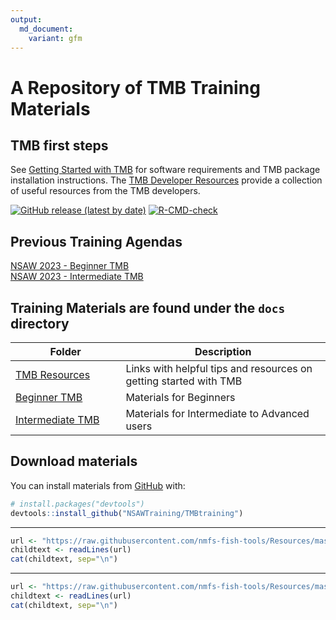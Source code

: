 ```yaml
---
output: 
  md_document:
    variant: gfm
---
```


<!-- README.md is generated from README.Rmd. Please edit that file -->

# A Repository of TMB Training Materials

## TMB first steps
See [Getting Started with TMB](https://nsawtraining.github.io/TMBtraining/articles/00_01_Getting_Started.html) for software requirements and TMB package installation instructions. The [TMB Developer Resources](https://nsawtraining.github.io/TMBtraining/articles/00_00_TMB_Developer_Resources.html) provide a collection of useful resources from the TMB developers. 

<!-- badges: start -->

[![GitHub release (latest by
date)](https://img.shields.io/github/v/release/nmfs-fish-tools/pkgdownTemplate)](https://github.com/nmfs-fish-tools/pkgdownTemplate/releases)
[![R-CMD-check](https://github.com/nmfs-fish-tools/pkgdownTemplate/workflows/R-CMD-check/badge.svg)](https://github.com/nmfs-fish-tools/pkgdownTemplate/actions/workflows/R-CMD-check.yaml)
<!-- badges: end -->


## Previous Training Agendas
[NSAW 2023 - Beginner TMB](https://nsawtraining.github.io/TMBtraining/articles/00-beginner-tmb-agenda.html)<br>
[NSAW 2023 - Intermediate TMB](https://nsawtraining.github.io/TMBtraining/articles/01-intermediate-tmb-agenda.html)


## Training Materials are found under the `docs` directory
| Folder | Description |
| -------|-------------|                                      
|[TMB Resources](https://nsawtraining.github.io/TMBtraining/articles/000_Getting_Started_Contents.html) | Links with helpful tips and resources on getting started with TMB |
|[Beginner TMB](https://nsawtraining.github.io/TMBtraining/articles/001_Beginner_TMB_Contents.html)|Materials for Beginners|
|[Intermediate TMB](https://nsawtraining.github.io/TMBtraining/articles/002_Intermediate_TMB_Contents.html)|Materials for Intermediate to Advanced users|

## Download materials

You can install materials from [GitHub](https://github.com/NSAWTraining/TMBtraining) with:

``` r
# install.packages("devtools")
devtools::install_github("NSAWTraining/TMBtraining")
```


<!-- Do not edit below. This adds the Disclaimer and NMFS footer. -->

****

```r
url <- "https://raw.githubusercontent.com/nmfs-fish-tools/Resources/master/Disclaimer.md"
childtext <- readLines(url)
cat(childtext, sep="\n")
```

****

```r
url <- "https://raw.githubusercontent.com/nmfs-fish-tools/Resources/master/footer.md" 
childtext <- readLines(url)
cat(childtext, sep="\n")
```